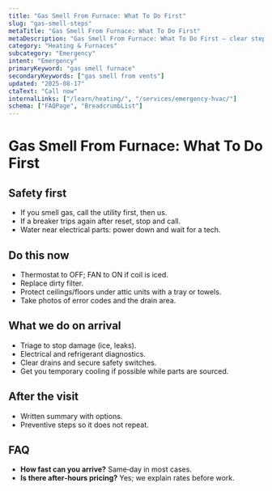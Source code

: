 ```yaml
---
title: "Gas Smell From Furnace: What To Do First"
slug: "gas-smell-steps"
metaTitle: "Gas Smell From Furnace: What To Do First"
metaDescription: "Gas Smell From Furnace: What To Do First — clear steps, practical detail, and when to call a pro in North Texas."
category: "Heating & Furnaces"
subcategory: "Emergency"
intent: "Emergency"
primaryKeyword: "gas smell furnace"
secondaryKeywords: ["gas smell from vents"]
updated: "2025-08-17"
ctaText: "Call now"
internalLinks: ["/learn/heating/", "/services/emergency-hvac/"]
schema: ["FAQPage", "BreadcrumbList"]
---
```


# Gas Smell From Furnace: What To Do First



## Safety first
- If you smell gas, call the utility first, then us.
- If a breaker trips again after reset, stop and call.
- Water near electrical parts: power down and wait for a tech.


## Do this now
- Thermostat to OFF; FAN to ON if coil is iced.
- Replace dirty filter.
- Protect ceilings/floors under attic units with a tray or towels.
- Take photos of error codes and the drain area.


## What we do on arrival
- Triage to stop damage (ice, leaks).
- Electrical and refrigerant diagnostics.
- Clear drains and secure safety switches.
- Get you temporary cooling if possible while parts are sourced.


## After the visit
- Written summary with options.
- Preventive steps so it does not repeat.


## FAQ
- **How fast can you arrive?** Same‑day in most cases.
- **Is there after‑hours pricing?** Yes; we explain rates before work.
